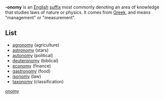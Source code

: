 '''-onomy''' is an [[English language|English]] [[suffix]] most commonly denoting an area of knowledge that studies laws of nature or physics.
It comes from [[Greek language|Greek]], and means "management" or "measurement". 

==List==

* [[agronomy]] (agriculture)
* [[astronomy]] (stars)
* [[autonomy]] (political)
* [[deuteronomy]] (biblical)
* [[Economics|economy]] (finance)
* [[gastronomy]] (food)
* [[isonomy]] (law)
* [[taxonomy]] (classification)

[[Category:English suffixes|onomy]]
